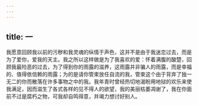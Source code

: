 ```yaml
---
---
---
```

title: 一
---

我愿意回顾我以前的污秽和我灵魂的纵情于声色，这并不是由于我迷恋过去，而是为了爱你，爱我的天主。我之所以这样做是为了我喜欢的爱：怀着满腹的酸楚，回顾我最险恶的过去，为了得到你的雨露的滋养，这雨露并非骗人的雨露，而是幸福的、值得依信赖的雨露；为的是请你管束放任自流的我，管束这个由于背弃了独一无二的你而散落在许多事物之中的我。我年青时曾经热切地渴盼用地狱的欢乐来使我满足，因而滋生了各式各样的见不得人的欲望，我的美丽枯萎凋谢了，我在你面前不过是腐朽之物，可我却自鸣得意，并竭力想讨好别人。